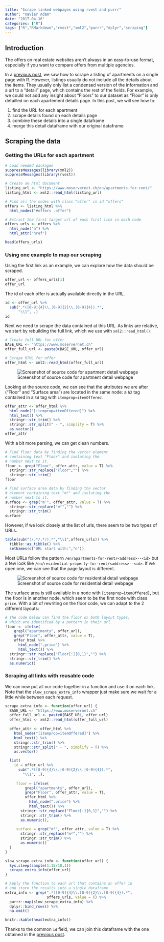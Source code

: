 ```yaml
---
title: "Scrape linked webpages using rvest and purrr"
author: "Xavier Adam"
date: "2017-04-16"
categories: ["R"]
tags: ["R","RMarkdown","rvest","xml2","purrr","dplyr","scraping"]
---    
```


## Introduction
The offers on real estate websites aren't always in an easy-to-use format, especially if you want to compare offers from multiple agencies.

In a [previous post]("https://xvrdm.github.io/2017/03/31/scrape-a-list-of-rental-offers-using-rvest-and-purrr/"), we saw how to scrape a listing of apartments on a single page with R. However, listings usually do not include all the details about the items. They usually only list a condensed version of the information and a url to a "detail" page, which contains the rest of the fields. For example, we could not add any insight about "Floors" to our dataset as "Floor" is only detailled on each apartement details page. In this post, we will see how to:

1. find the URL for each apartment
2. scrape details found on each details page
3. combine these details into a single dataframe
4. merge this detail dataframe with our original dataframe

## Scraping the data

### Getting the URLs for each apartment
```r
# Load needed packages
suppressMessages(library(xml2))
suppressMessages(library(rvest))
```
```r
# Create an html document
listing_url <- "https://www.moservernet.ch/en/apartments-for-rent/"
listing_html <- xml2::read_html(listing_url)

# Find all the nodes with class "offer" in id "offers"
offers <- listing_html %>%
  html_nodes("#offers .offer")

# Extract the first target url of each first link in each node
offers_urls <- offers %>%
  html_node("a") %>%
  html_attr("href")

head(offers_urls)
```

### Using one example to map our scraping
Using the first link as an example, we can explore how the data should be scraped. 

```r
offer_url <- offers_urls[1]
offer_url
```

The id of each offer is actually available directly in the URL.

```r
id <- offer_url %>%
  sub(".*([0-9]{4}\\.[0-9]{2}\\.[0-9]{4}).*",
      "\\1", .)
id
```

Next we need to scrape the data contained at this URL. As links are relative, we start by rebuilding the full link, which we use with `xml2::read_html()`.

```r
# Create full URL for offer
BASE_URL <- "https://www.moservernet.ch"
offer_full_url <- paste0(BASE_URL, offer_url)

# Scrape HTML for offer
offer_html <- xml2::read_html(offer_full_url)
```

![Screenshot of source code for apartment detail webpage](/img/1704161-scrsh-msrvrn-apartment-source.png)

Looking at the source code, we can see that the attributes we are after ("Floor" and "Surface area") are located in the same node: a `h2` tag contained in a `td` tag with `itemprop=itemOffered`.

```r
offer_attr <- offer_html %>%
  html_node("[itemprop=itemOffered]") %>%
  html_text() %>%
  stringr::str_trim() %>%
  stringr::str_split(" - ", simplify = T) %>%
  as.vector()
offer_attr
```

With a bit more parsing, we can get clean numbers.

```r
# Find floor data by finding the vector element
# containing text "Floor" and isolating the
# number next to it.
floor <- grep("Floor", offer_attr, value = T) %>%
  stringr::str_replace("Floor","") %>%
  stringr::str_trim()
floor
```
```r
# Find surface area data by finding the vector 
# element containing text "m²" and isolating the
# number next to it.
surface <- grep("m²", offer_attr, value = T) %>%
  stringr::str_replace("m²","") %>%
  stringr::str_trim()
surface
```

However, if we look closely at the list of urls, there seem to be two types of URLs.

```r
table(sub("(/.*/.*/).*","\\1",offers_urls)) %>%
  tibble::as_tibble() %>%
  setNames(c("URL start with:","n")) 
```

Most URLs follow the pattern `/en/apartments-for-rent/<address>--<id>` but a few look like  `/en/residential-property-for-rent/<address>--<id>`. If we open one, we can see that the page layout is different.

![Screenshot of source code for residential detail webpage](/img/1704161-scrsh-msrvrn-property-source.png)

The surface area is still available in a node with `[itemprop=itemOffered]`, but the floor is in another node, which seem to be the first node with class `price`. With a bit of rewriting on the floor code, we can adapt to the 2 different layouts:

```r
# The code below can find the floor on both layout types,
# which are identified by a pattern in their url.
floor <- ifelse(
    grepl("apartments", offer_url),
    grep("Floor", offer_attr, value = T),
    offer_html %>% 
      html_node(".price") %>%
      html_text()) %>%
  stringr::str_replace("Floor[:]{0,1}","") %>%
  stringr::str_trim() %>%
  as.numeric()
```

### Scraping all links with reusable code
We can now put all our code together in a function and use it on each link. Note that the `slow_scrape_extra_info` wrapper just make sure we wait for a little while between each request.

```r
scrape_extra_info <- function(offer_url) {
  BASE_URL <- "https://www.moservernet.ch"
  offer_full_url <- paste0(BASE_URL, offer_url)
  offer_html <- xml2::read_html(offer_full_url)
  
  offer_attr <- offer_html %>%
    html_node("[itemprop=itemOffered]") %>%
    html_text() %>%
    stringr::str_trim() %>%
    stringr::str_split(" - ", simplify = T) %>%
    as.vector()

  list(
    id = offer_url %>%
      sub(".*([0-9]{4}\\.[0-9]{2}\\.[0-9]{4}).*",
        "\\1", .),
    
     floor = ifelse(
         grepl("apartments", offer_url),
         grep("Floor", offer_attr, value = T),
         offer_html %>% 
           html_node(".price") %>%
           html_text()) %>%
       stringr::str_replace("Floor[:]{0,1}","") %>%
       stringr::str_trim() %>%
       as.numeric(),
  
     surface = grep("m²", offer_attr, value = T) %>%
       stringr::str_replace("m²","") %>%
       stringr::str_trim() %>%
       as.numeric()
  )
}

slow_scrape_extra_info <- function(offer_url) {
  Sys.sleep(sample(1:15/10,1))
  scrape_extra_info(offer_url)
}

# Apply the function to each url that contains an offer id
# and store the results into a single dataframe
extra_info <- grep(".*([0-9]{4}\\.[0-9]{2}\\.[0-9]{4}).*",
                   offers_urls, value = T) %>%
  purrr::map(slow_scrape_extra_info) %>%
  dplyr::bind_rows() %>%
  na.omit()

knitr::kable(head(extra_info))
```

Thanks to the common `id` field, we can join this dataframe with the one obtained in the [previous post]("https://xvrdm.github.io/2017/03/31/scrape-a-list-of-rental-offers-using-rvest-and-purrr/").